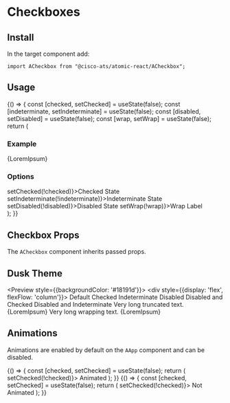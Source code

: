 

<Meta title="Components/Checkboxes" component={ACheckbox} />

# Checkboxes

## Install

In the target component add:

```
import ACheckbox from "@cisco-ats/atomic-react/ACheckbox";
```

## Usage

<Preview>
  <Story name="usage-1">
    <AApp>
      <YourComponent>
    {() => {
      const [checked, setChecked] = useState(false);
      const [indeterminate, setIndeterminate] = useState(false);
      const [disabled, setDisabled] = useState(false);
      const [wrap, setWrap] = useState(false);
      return (
        <div className="a-app--animated">
          <h3>Example</h3>
          <ACheckbox checked={checked} disabled={disabled} indeterminate={indeterminate} wrap={wrap}>
            {LoremIpsum}
          </ACheckbox>
          <ADivider />
          <h3>Options</h3>
          <div style={{display: 'flex',marginTop: 20, flexFlow: 'column'}}>
            <ACheckbox checked={checked} onClick={() => setChecked(!checked)}>Checked State</ACheckbox>
            <ACheckbox checked={indeterminate} onClick={() => setIndeterminate(!indeterminate)}>Indeterminate State</ACheckbox>
            <ACheckbox checked={disabled} onClick={() => setDisabled(!disabled)}>Disabled State</ACheckbox>
            <ACheckbox checked={wrap} onClick={() => setWrap(!wrap)}>Wrap Label</ACheckbox>
          </div>
        </div>
      );
    }}
      </YourComponent>
    </AApp>
  </Story>
</Preview>

## Checkbox Props

The `ACheckbox` component inherits passed props.

<Props of={ACheckbox} />

## Dusk Theme

<Preview style={{backgroundColor: '#18191d'}}>
  <Story name="dusk-1">
    <AApp theme="dusk">
      <div style={{display: 'flex', flexFlow: 'column'}}>
        <ACheckbox>
          Default
        </ACheckbox>
        <ACheckbox checked>
          Checked
        </ACheckbox>
        <ACheckbox indeterminate>
          Indeterminate
        </ACheckbox>
        <ACheckbox disabled>
          Disabled
        </ACheckbox>
        <ACheckbox disabled checked>
          Disabled and Checked
        </ACheckbox>
        <ACheckbox disabled indeterminate>
          Disabled and Indeterminate
        </ACheckbox>
        <ACheckbox>
          Very long truncated text. {LoremIpsum}
        </ACheckbox>
        <ACheckbox wrap>
          Very long wrapping text. {LoremIpsum}
        </ACheckbox>
      </div>
    </AApp>
  </Story>
</Preview>

## Animations

Animations are enabled by default on the `AApp` component and can be disabled.

<Preview>
  <Story name="animations-1">
    <AApp>
      <YourComponent>
    {() => {
      const [checked, setChecked] = useState(false);
      return (
        <ACheckbox checked={checked} onClick={() => setChecked(!checked)}>
          Animated
        </ACheckbox>
      );
    }}
      </YourComponent>
    </AApp>
  </Story>
  <Story name="animations-2">
    <AApp animations={false}>
      <YourComponent>
    {() => {
      const [checked, setChecked] = useState(false);
      return (
        <ACheckbox checked={checked} onClick={() => setChecked(!checked)}>
          Not Animated
        </ACheckbox>
      );
    }}
      </YourComponent>
    </AApp>
  </Story>
</Preview>
